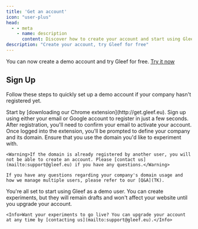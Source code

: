 ```yaml
---
title: 'Get an account'
icon: "user-plus"
head:
  - - meta
    - name: description
      content: Discover how to create your account and start using Gleef.
description: "Create your account, try Gleef for free"
---
```


<Tip>You can now create a demo account and try Gleef for free. [Try it now](http://get.gleef.eu)</Tip>

## Sign Up
Follow these steps to quickly set up a demo account if your company hasn't registered yet.

<Steps>
  <Step title="Download the Chrome Extension">
    Start by [downloading our Chrome extension](http://get.gleef.eu).
  </Step>
  <Step title="Create Your Account">
    Sign up using either your email or Google account to register in just a few seconds.
  </Step>
  <Step title="Confirm Your Email">
    After registration, you'll need to confirm your email to activate your account.
  </Step>
  <Step title="Register Your Company">
    Once logged into the extension, you'll be prompted to define your company and its domain. Ensure that you use the domain you'd like to experiment with.

    <Warning>If the domain is already registered by another user, you will not be able to create an account. Please [contact us](mailto:support@gleef.eu) if you have any questions.</Warning>

    If you have any questions regarding your company's domain usage and how we manage multiple users, please refer to our [Q&A](TK).
  </Step>
  <Step title="Start Using Gleef">
    You're all set to start using Gleef as a demo user. You can create experiments, but they will remain drafts and won't affect your website until you upgrade your account.

    <Info>Want your experiments to go live? You can upgrade your account at any time by [contacting us](mailto:support@gleef.eu).</Info>
  </Step>
</Steps>